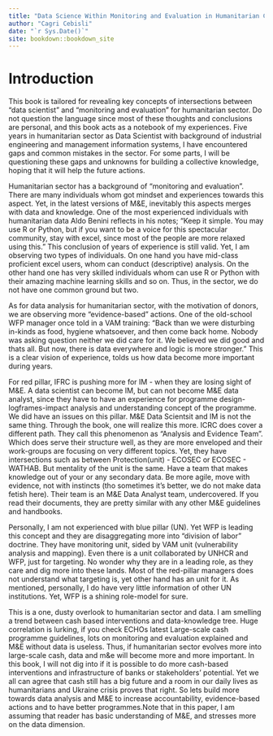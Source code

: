 ```yaml
--- 
title: "Data Science Within Monitoring and Evaluation in Humanitarian Context"
author: "Cagri Cebisli"
date: "`r Sys.Date()`"
site: bookdown::bookdown_site
---
```


# Introduction

This book is tailored for revealing key concepts of intersections between "data scientist" and "monitoring and evaluation" for humanitarian sector. Do not question the language since most of these thoughts and conclusions are personal, and this book acts as a notebook of my experiences. Five years in humanitarian sector as Data Scientist with background of industrial engineering and management information systems, I have encountered gaps and common mistakes in the sector. For some parts, I will be questioning these gaps and unknowns for building a collective knowledge, hoping that it will help the future actions.

Humanitarian sector has a background of "monitoring and evaluation". There are many individuals whom got mindset and experiences towards this aspect. Yet, in the latest versions of M&E, inevitably this aspects merges with data and knowledge. One of the most experienced individuals with humanitarian data Aldo Benini reflects in his notes; "Keep it simple. You may use R or Python, but if you want to be a voice for this spectacular community, stay with excel, since most of the people are more relaxed using this." This conclusion of years of experience is still valid. Yet, I am observing two types of individuals. On one hand you have mid-class proficient excel users, whom can conduct (descriptive) analysis. On the other hand one has very skilled individuals whom can use R or Python with their amazing machine learning skills and so on. Thus, in the sector, we do not have one common ground but two.

As for data analysis for humanitarian sector, with the motivation of donors, we are observing more "evidence-based" actions. One of the old-school WFP manager once told in a VAM training: "Back than we were disturbing in-kinds as food, hygiene whatsoever, and then come back home. Nobody was asking question neither we did care for it. We believed we did good and thats all. But now, there is data everywhere and logic is more stronger." This is a clear vision of experience, tolds us how data become more important during years.

For red pillar, IFRC is pushing more for IM - when they are losing sight of M&E. A data scientist can become IM, but can not become M&E data analyst, since they have to have an experience for programme design-logframes-impact analysis and understanding concept of the programme. We did have an issues on this pillar. M&E Data Scientsit and IM is not the same thing. Through the book, one will realize this more. ICRC does cover a different path. They call this phenomenon as "Analysis and Evidence Team". Which does serve their structure well, as they are more enveloped and their work-groups are focusing on very different topics. Yet, they have intersections such as between Protection(unit) - ECOSEC or ECOSEC - WATHAB. But mentality of the unit is the same. Have a team that makes knowledge out of your or any secondary data. Be more agile, move with evidence, not with instincts (tho sometimes it's better, we do not make data fetish here). Their team is an M&E Data Analyst team, undercovered. If you read their documents, they are pretty similar with any other M&E guidelines and handbooks. 

Personally, I am not experienced with blue pillar (UN). Yet WFP is leading this concept and they are disaggregating more into "division of labor" doctrine. They have monitoring unit, sided by VAM unit (vulnerability analysis and mapping). Even there is a unit collaborated by UNHCR and WFP, just for targeting. No wonder why they are in a leading role, as they care and dig more into these lands. Most of the red-pillar managers does not understand what targeting is, yet other hand has an unit for it. As mentioned, personally, I do have very little information of other UN institutions. Yet, WFP is a shining role-model for sure.

This is a one, dusty overlook to humanitarian sector and data. I am smelling a trend between cash based interventions and data-knowledge tree. Huge correlation is lurking, if you check ECHOs latest Large-scale cash programme guidelines, lots on monitoring and evaluation explained and M&E without data is useless. Thus, if humanitarian sector evolves more into large-scale cash, data and m&e will become more and more important. In this book, I will not dig into if it is possible to do more cash-based interventions and infrastructure of banks or stakeholders' potential. Yet we all can agree that cash still has a big future and a room in our daily lives as humanitarians and Ukraine crisis proves that right. So lets build more towards data analysis and M&E to increase accountability, evidence-based actions and to have better programmes.Note that in this paper, I am assuming that reader has basic understanding of M&E, and stresses more on the data dimension.




















